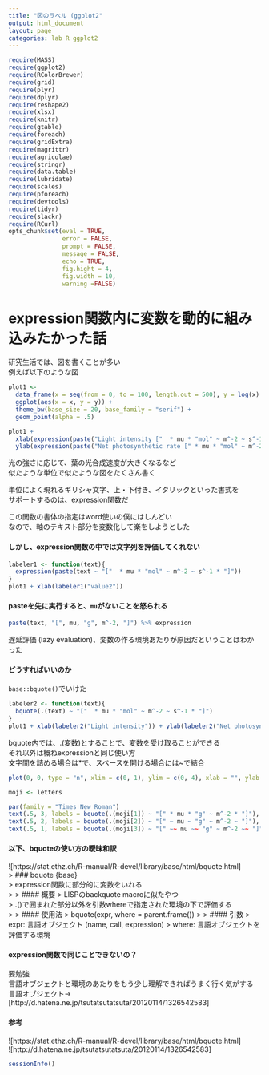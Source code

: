 ```yaml
---
title: "図のラベル (ggplot2"
output: html_document
layout: page
categories: lab R ggplot2
---
```


```r
require(MASS)
require(ggplot2)
require(RColorBrewer) 
require(grid)
require(plyr)
require(dplyr)
require(reshape2)
require(xlsx)
require(knitr)
require(gtable)
require(foreach)
require(gridExtra)
require(magrittr)
require(agricolae)
require(stringr)
require(data.table)
require(lubridate)
require(scales)
require(pforeach)
require(devtools)
require(tidyr)
require(slackr)
require(RCurl)
opts_chunk$set(eval = TRUE,
               error = FALSE,
               prompt = FALSE,
               message = FALSE,
               echo = TRUE,
               fig.hight = 4,
               fig.width = 10,
               warning =FALSE)
```
# expression関数内に変数を動的に組み込みたかった話  

研究生活では、図を書くことが多い  
例えば以下のような図  

```r
plot1 <-
  data_frame(x = seq(from = 0, to = 100, length.out = 500), y = log(x) + rnorm(500, 0, 0.1)) %>%
  ggplot(aes(x = x, y = y)) +
  theme_bw(base_size = 20, base_family = "serif") +
  geom_point(alpha = .5)

plot1 +
  xlab(expression(paste("Light intensity ["  * mu * "mol" ~ m^-2 ~ s^-1 * "]"))) +
  ylab(expression(paste("Net photosynthetic rate [" * mu * "mol" ~ m^-2 ~ s^-1 * "]")))
```
  
光の強さに応じて、葉の光合成速度が大きくなるなど  
似たような単位で似たような図をたくさん書く  

単位によく現れるギリシャ文字、上・下付き、イタリックといった書式を  
サポートするのは、expression関数だ  

この関数の書体の指定はword使いの僕にはしんどい  
なので、軸のテキスト部分を変数化して楽をしようとした   


#### しかし、expression関数の中では文字列を評価してくれない
```r
labeler1 <- function(text){
  expression(paste(text ~ "["  * mu * "mol" ~ m^-2 ~ s^-1 * "]"))
}
plot1 + xlab(labeler1("value2"))
```

#### pasteを先に実行すると、`mu`がないことを怒られる  
```r
paste(text, "[", mu, "g", m^-2, "]") %>% expression
```

遅延評価 (lazy evaluation)、変数の作る環境あたりが原因だということはわかった  

#### どうすればいいのか  
`base::bquote()`でいけた
```r
labeler2 <- function(text){
  bquote(.(text) ~ "["  * mu * "mol" ~ m^-2 ~ s^-1 * "]")
}
plot1 + xlab(labeler2("Light intensity")) + ylab(labeler2("Net photosynthetic rate"))   
```


bquote内では、.(変数)とすることで、変数を受け取ることができる  
それ以外は概ねexpressionと同じ使い方  
文字間を詰める場合は*で、スペースを開ける場合には~で結合  
```r
plot(0, 0, type = "n", xlim = c(0, 1), ylim = c(0, 4), xlab = "", ylab = "")

moji <- letters

par(family = "Times New Roman")
text(.5, 3, labels = bquote(.(moji[1]) ~ "[" * mu * "g" ~ m^-2 * "]"), cex = 2)
text(.5, 2, labels = bquote(.(moji[2]) ~ "[" ~ mu ~ "g" ~ m^-2 ~ "]"), cex = 2)
text(.5, 1, labels = bquote(.(moji[3]) ~ "[" ~~ mu ~~ "g" ~ m^-2 ~~ "]"), cex = 2)
```

#### 以下、bquoteの使い方の曖昧和訳
![https://stat.ethz.ch/R-manual/R-devel/library/base/html/bquote.html]  
> ### bquote {base}  
> expression関数に部分的に変数をいれる  
> 
> #### 概要
> LISPのbackquote macroに似たやつ  
> .()で囲まれた部分以外を引数whereで指定された環境の下で評価する    
> 
> #### 使用法
> bquote(expr, where = parent.frame())
> 
> #### 引数
> expr: 言語オブジェクト (name, call, expression)
> where: 言語オブジェクトを評価する環境


#### expression関数で同じことできないの？
要勉強  
言語オブジェクトと環境のあたりをもう少し理解できればうまく行く気がする  
言語オブジェクト→ [http://d.hatena.ne.jp/tsutatsutatsuta/20120114/1326542583]


#### 参考
![https://stat.ethz.ch/R-manual/R-devel/library/base/html/bquote.html]  
![http://d.hatena.ne.jp/tsutatsutatsuta/20120114/1326542583]

```r
sessionInfo()
```
